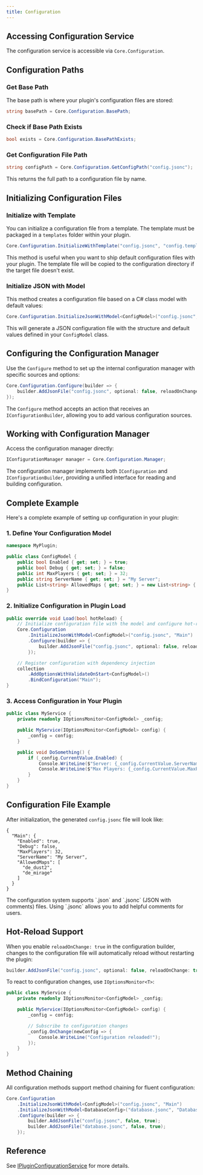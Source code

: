 ```yaml
---
title: Configuration
---
```


## Accessing Configuration Service

The configuration service is accessible via `Core.Configuration`.

## Configuration Paths

### Get Base Path

The base path is where your plugin's configuration files are stored:
```csharp
string basePath = Core.Configuration.BasePath;
```

### Check if Base Path Exists

```csharp
bool exists = Core.Configuration.BasePathExists;
```

### Get Configuration File Path

```csharp
string configPath = Core.Configuration.GetConfigPath("config.jsonc");
```

This returns the full path to a configuration file by name.

## Initializing Configuration Files

### Initialize with Template

You can initialize a configuration file from a template. The template must be packaged in a `templates` folder within your plugin.

```csharp
Core.Configuration.InitializeWithTemplate("config.jsonc", "config.template.jsonc");
```

<Callout type="info">
  This method is useful when you want to ship default configuration files with your plugin. The template file will be copied to the configuration directory if the target file doesn't exist.
</Callout>

### Initialize JSON with Model

This method creates a configuration file based on a C# class model with default values:

```csharp
Core.Configuration.InitializeJsonWithModel<ConfigModel>("config.jsonc", "Main");
```

This will generate a JSON configuration file with the structure and default values defined in your `ConfigModel` class.

## Configuring the Configuration Manager

Use the `Configure` method to set up the internal configuration manager with specific sources and options:

```csharp
Core.Configuration.Configure(builder => {
    builder.AddJsonFile("config.jsonc", optional: false, reloadOnChange: true);
});
```

The `Configure` method accepts an action that receives an `IConfigurationBuilder`, allowing you to add various configuration sources.

## Working with Configuration Manager

Access the configuration manager directly:
```csharp
IConfigurationManager manager = Core.Configuration.Manager;
```

The configuration manager implements both `IConfiguration` and `IConfigurationBuilder`, providing a unified interface for reading and building configuration.

## Complete Example

Here's a complete example of setting up configuration in your plugin:

### 1. Define Your Configuration Model

```csharp
namespace MyPlugin;

public class ConfigModel {
    public bool Enabled { get; set; } = true;
    public bool Debug { get; set; } = false;
    public int MaxPlayers { get; set; } = 32;
    public string ServerName { get; set; } = "My Server";
    public List<string> AllowedMaps { get; set; } = new List<string> { "de_dust2", "de_mirage" };
}
```

### 2. Initialize Configuration in Plugin Load

```csharp
public override void Load(bool hotReload) {
    // Initialize configuration file with the model and configure hot-reload
    Core.Configuration
        .InitializeJsonWithModel<ConfigModel>("config.jsonc", "Main")
        .Configure(builder => {
            builder.AddJsonFile("config.jsonc", optional: false, reloadOnChange: true);
        });

    // Register configuration with dependency injection
    collection
        .AddOptionsWithValidateOnStart<ConfigModel>()
        .BindConfiguration("Main");
}
```

### 3. Access Configuration in Your Plugin

```csharp
public class MyService {
    private readonly IOptionsMonitor<ConfigModel> _config;

    public MyService(IOptionsMonitor<ConfigModel> config) {
        _config = config;
    }

    public void DoSomething() {
        if (_config.CurrentValue.Enabled) {
            Console.WriteLine($"Server: {_config.CurrentValue.ServerName}");
            Console.WriteLine($"Max Players: {_config.CurrentValue.MaxPlayers}");
        }
    }
}
```

## Configuration File Example

After initialization, the generated `config.jsonc` file will look like:

```jsonc
{
  "Main": {
    "Enabled": true,
    "Debug": false,
    "MaxPlayers": 32,
    "ServerName": "My Server",
    "AllowedMaps": [
      "de_dust2",
      "de_mirage"
    ]
  }
}
```

<Callout type="info">
  The configuration system supports `.json` and `.jsonc` (JSON with comments) files. Using `.jsonc` allows you to add helpful comments for users.
</Callout>

## Hot-Reload Support

When you enable `reloadOnChange: true` in the configuration builder, changes to the configuration file will automatically reload without restarting the plugin:

```csharp
builder.AddJsonFile("config.jsonc", optional: false, reloadOnChange: true);
```

To react to configuration changes, use `IOptionsMonitor<T>`:

```csharp
public class MyService {
    private readonly IOptionsMonitor<ConfigModel> _config;

    public MyService(IOptionsMonitor<ConfigModel> config) {
        _config = config;

        // Subscribe to configuration changes
        _config.OnChange(newConfig => {
            Console.WriteLine("Configuration reloaded!");
        });
    }
}
```

## Method Chaining

All configuration methods support method chaining for fluent configuration:

```csharp
Core.Configuration
    .InitializeJsonWithModel<ConfigModel>("config.jsonc", "Main")
    .InitializeJsonWithModel<DatabaseConfig>("database.jsonc", "Database")
    .Configure(builder => {
        builder.AddJsonFile("config.jsonc", false, true);
        builder.AddJsonFile("database.jsonc", false, true);
    });
```

## Reference

See [IPluginConfigurationService](/docs/api/shared/services/ipluginconfigurationservice/) for more details.